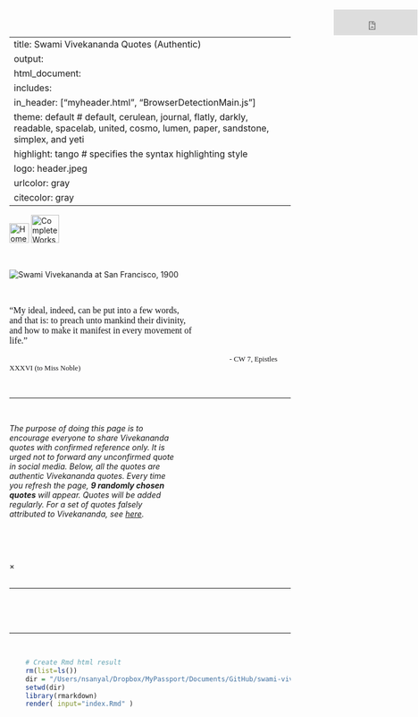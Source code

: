 
---
title: Swami Vivekananda Quotes (Authentic)
output:
 html_document:
  includes:
   in_header: ["myheader.html", "BrowserDetectionMain.js"]  
  theme: default  		# default, cerulean, journal, flatly, darkly, readable, spacelab, united, cosmo, lumen, paper, sandstone, simplex, and yeti
  highlight: tango  	# specifies the syntax highlighting style
  logo: header.jpeg
urlcolor: gray
citecolor: gray
---


<!-- Write title separately -->

<!-- ---
title: |
  <center><font face="Helvetica Neue" color="#202124">Swami Vivekananda Quotes (Authentic)</font></center>
--- -->




<!-- JavaScript SDK for enabling Facebook Comments Plugin -->

<div id="fb-root"></div>    
<script async defer crossorigin="anonymous" src="https://connect.facebook.net/en_US/sdk.js#xfbml=1&version=v9.0" nonce="aBTZOgEr">
</script>




<!-- JavaScript SDK for enabling Facebook Analytics -->

<script>
  window.fbAsyncInit = function() {
    FB.init({
      appId      : '127776775941065',
      cookie     : true,
      xfbml      : true,
      version    : 'v10.0'
    });
      
    FB.AppEvents.logPageView();   
      
  };

  (function(d, s, id){
     var js, fjs = d.getElementsByTagName(s)[0];
     if (d.getElementById(id)) {return;}
     js = d.createElement(s); js.id = id;
     js.src = "https://connect.facebook.net/en_US/sdk.js";
     fjs.parentNode.insertBefore(js, fjs);
   }(document, 'script', 'facebook-jssdk'));
</script>



<!-- Set styles for overall width of the HTML page, p, title font etc -->

<style type="text/css"> 
 .main-container {
   max-width: 1100px;
   margin-left: auto;
   margin-right: auto;
 };
 p {line-height: 4em;}
 h1.title {
  font-family: "Helvetica Neue", Helvetica, Arial, sans-serif;
  font-size: 37px;
  color: #1E1F21;
  text-align: center;
 }
</style>




<!-- Insert the navigation bar -->

<div class="navbar">
  <a href="index.html"><img src="home.png" title="Home" width=35px></a>
  <a href="http://www.ramakrishnavivekananda.info/vivekananda/complete_works.htm" target="_blank"><img src="CW.png" title="Complete Works of Swami Vivekananda" width=50px></a>
  <iframe align="right" src="https://www.facebook.com/plugins/like.php?href=https%3A%2F%2Fswami-vivekananda-quotes-authentic.github.io&width=10&layout=button_count&action=like&size=small&share=true&height=46&appId" width="150" height="46" style="border:none;overflow:hidden;position:absolute;top:17px;right:1px" scrolling="no" frameborder="0" allowfullscreen="true" allow="autoplay; clipboard-write; encrypted-media; picture-in-picture; web-share"></iframe>
</div>




<!-- Insert the cover pic -->

<br>
<div id="header" align="center">
<img src="swamiji.png" title="Swami Vivekananda at San Francisco, 1900" />
</div> 




<!-- Cover quote -->

<p>&nbsp;</p>
<div align="center">
<font size=3 face="Verdana" color="#161618"><p style="width: 65%;">"My ideal, indeed, can be put into a few words, and that is: to preach unto mankind their divinity, and how to make it manifest in every movement of life."</p></font> 
<font size=2 face="Rockwell" color="#161618">$\hspace{5in}$ - CW 7, Epistles XXXVI (to Miss Noble)</font>
</div>

<p>&nbsp;</p>
<hr>
<p>&nbsp;</p>




<!-- Introduction text -->

<div align="center">
<p style="width: 60%;"><i>
The purpose of doing this page is to encourage everyone to share Vivekananda quotes with confirmed reference only. It is urged not to forward any unconfirmed quote in social media. Below, all the quotes are authentic Vivekananda quotes. Every time you refresh the page, <b>9 randomly chosen quotes</b> will appear. Quotes will be added regularly. For a set of quotes falsely attributed to Vivekananda, see [here](falsequotes.html){target="\_blank"}.</i></p> 
</div>

<p>&nbsp;<br></p>




<!-- Insert search box -->

<div1>
<script async src="https://cse.google.com/cse.js?cx=7ff85561f8bdcf675"></script>
<div class="gcse-search" style="width: 50%; margin: 0 auto"></div>
</div1>

<p>&nbsp;</p>




<!-- Javascript to randomly organize pics [http://www.javascriptkit.com/javatutors/randomorder.shtml] --> 

<script>
 var contents=new Array()
 //width is set as 360 because 3 pics in a row makes 1180, and the html page width is set as 1200.
 contents[0]='<div class="container"><img id="myImg" class="myImages" border="1" src="images/P001.jpeg" style="width:325px;max-width:400px"><a target="_blank" href="images/P001.html"><button class="btn">Share</button><button class="btn2">Karma in its Effect on Character<br>(Karma Yoga beginning)</button></a></div>'
 contents[1]='<div class="container"><img id="myImg" class="myImages" border="1" src="images/P002.jpeg" style="width:325px;max-width:400px"><a target="_blank" href="images/P002.html"><button class="btn">Share</button><button class="btn2">Karma in its Effect on Character<br>(Karma Yoga beginning)</button></a></div>'
 contents[2]='<div class="container"><img id="myImg" class="myImages" border="1" src="images/P003.jpeg" style="width:325px;max-width:400px"><a target="_blank" href="images/P003.html"><button class="btn">Share</button><button class="btn2">Karma in its Effect on Character<br>(Karma Yoga beginning)</button></a></div>'
 contents[3]='<div class="container"><img id="myImg" class="myImages" border="1" src="images/P004.jpeg" style="width:325px;max-width:400px"><a target="_blank" href="images/P004.html"><button class="btn">Share</button><button class="btn2">Karma in its Effect on Character<br>(Karma Yoga beginning)</button></a></div>'
 contents[4]='<div class="container"><img id="myImg" class="myImages" border="1" src="images/P005.jpeg" style="width:325px;max-width:400px"><a target="_blank" href="images/P005.html"><button class="btn">Share</button><button class="btn2">Karma in its Effect on Character<br>(Karma Yoga beginning)</button></a></div>'
 contents[5]='<div class="container"><img id="myImg" class="myImages" border="1" src="images/P006.jpeg" style="width:325px;max-width:400px"><a target="_blank" href="images/P006.html"><button class="btn">Share</button><button class="btn2">Karma in its Effect on Character<br>(Karma Yoga beginning)</button></a></div>'
 contents[6]='<div class="container"><img id="myImg" class="myImages" border="1" src="images/P007.jpeg" style="width:325px;max-width:400px"><a target="_blank" href="images/P007.html"><button class="btn">Share</button><button class="btn2">Karma in its Effect on Character<br>(Karma Yoga beginning)</button></a></div>'
 contents[7]='<div class="container"><img id="myImg" class="myImages" border="1" src="images/P008.jpeg" style="width:325px;max-width:400px"><a target="_blank" href="images/P008.html"><button class="btn">Share</button><button class="btn2">Karma in its Effect on Character<br>(Karma Yoga beginning)</button></a></div>'
 contents[8]='<div class="container"><img id="myImg" class="myImages" border="1" src="images/P009.jpeg" style="width:325px;max-width:400px"><a target="_blank" href="images/P009.html"><button class="btn">Share</button><button class="btn2">Karma in its Effect on Character<br>(Karma Yoga beginning)</button></a></div>'
 contents[9]='<div class="container"><img id="myImg" class="myImages" border="1" src="images/P010.jpeg" style="width:325px;max-width:400px"><a target="_blank" href="images/P010.html"><button class="btn">Share</button><button class="btn2">Karma in its Effect on Character<br>(Karma Yoga beginning)</button></a></div>'
 contents[10]='<div class="container"><img id="myImg" class="myImages" border="1" src="images/P011.jpeg" style="width:325px;max-width:400px"><a target="_blank" href="images/P011.html"><button class="btn">Share</button><button class="btn2">Karma in its Effect on Character<br>(Karma Yoga beginning)</button></a></div>'
 contents[11]='<div class="container"><img id="myImg" class="myImages" border="1" src="images/P012.jpeg" style="width:325px;max-width:400px"><a target="_blank" href="images/P012.html"><button class="btn">Share</button><button class="btn2">Karma in its Effect on Character<br>(Karma Yoga beginning)</button></a></div>'
 contents[12]='<div class="container"><img id="myImg" class="myImages" border="1" src="images/P013.jpeg" style="width:325px;max-width:400px"><a target="_blank" href="images/P013.html"><button class="btn">Share</button><button class="btn2">Karma in its Effect on Character<br>(Karma Yoga beginning)</button></a></div>'
 contents[13]='<div class="container"><img id="myImg" class="myImages" border="1" src="images/P014.jpeg" style="width:325px;max-width:400px"><a target="_blank" href="images/P014.html"><button class="btn">Share</button><button class="btn2">Introductory, Raja-Yoga</button></a></div>'
 contents[14]='<div class="container"><img id="myImg" class="myImages" border="1" src="images/P015.jpeg" style="width:325px;max-width:400px"><a target="_blank" href="images/P015.html"><button class="btn">Share</button><button class="btn2">Introductory, Raja-Yoga</button></a></div>'
 contents[15]='<div class="container"><img id="myImg" class="myImages" border="1" src="images/P016.jpeg" style="width:325px;max-width:400px"><a target="_blank" href="images/P016.html"><button class="btn">Share</button><button class="btn2">Introductory, Raja-Yoga</button></a></div>'
 contents[16]='<div class="container"><img id="myImg" class="myImages" border="1" src="images/P017.jpeg" style="width:325px;max-width:400px"><a target="_blank" href="images/P017.html"><button class="btn">Share</button><button class="btn2">Introductory, Raja-Yoga</button></a></div>'
 contents[17]='<div class="container"><img id="myImg" class="myImages" border="1" src="images/P018.jpeg" style="width:325px;max-width:400px"><a target="_blank" href="images/P018.html"><button class="btn">Share</button><button class="btn2">Introductory, Raja-Yoga</button></a></div>'
 contents[18]='<div class="container"><img id="myImg" class="myImages" border="1" src="images/P019.jpeg" style="width:325px;max-width:400px"><a target="_blank" href="images/P019.html"><button class="btn">Share</button><button class="btn2">Introductory, Raja-Yoga</button></a></div>'
 contents[19]='<div class="container"><img id="myImg" class="myImages" border="1" src="images/P020.jpeg" style="width:325px;max-width:400px"><a target="_blank" href="images/P020.html"><button class="btn">Share</button><button class="btn2">Introductory, Raja-Yoga</button></a></div>'
 contents[20]='<div class="container"><img id="myImg" class="myImages" border="1" src="images/P021.jpeg" style="width:325px;max-width:400px"><a target="_blank" href="images/P021.html"><button class="btn">Share</button><button class="btn2">Introductory, Raja-Yoga</button></a></div>'
 contents[21]='<div class="container"><img id="myImg" class="myImages" border="1" src="images/P022.jpeg" style="width:325px;max-width:400px"><a target="_blank" href="images/P022.html"><button class="btn">Share</button><button class="btn2">Introductory, Raja-Yoga</button></a></div>'
 contents[22]='<div class="container"><img id="myImg" class="myImages" border="1" src="images/P023.jpeg" style="width:325px;max-width:400px"><a target="_blank" href="images/P023.html"><button class="btn">Share</button><button class="btn2">Introductory, Raja-Yoga</button></a></div>'
 contents[23]='<div class="container"><img id="myImg" class="myImages" border="1" src="images/P024.jpeg" style="width:325px;max-width:400px"><a target="_blank" href="images/P024.html"><button class="btn">Share</button><button class="btn2">The First Steps, Raja-Yoga</button></a></div>'
 contents[24]='<div class="container"><img id="myImg" class="myImages" border="1" src="images/P025.jpeg" style="width:325px;max-width:400px"><a target="_blank" href="images/P025.html"><button class="btn">Share</button><button class="btn2">The First Steps, Raja-Yoga</button></a></div>'
 contents[25]='<div class="container"><img id="myImg" class="myImages" border="1" src="images/P026.jpeg" style="width:325px;max-width:400px"><a target="_blank" href="images/P026.html"><button class="btn">Share</button><button class="btn2">The First Steps, Raja-Yoga</button></a></div>'
 contents[26]='<div class="container"><img id="myImg" class="myImages" border="1" src="images/P027.jpeg" style="width:325px;max-width:400px"><a target="_blank" href="images/P027.html"><button class="btn">Share</button><button class="btn2">The First Steps, Raja-Yoga</button></a></div>'
 contents[27]='<div class="container"><img id="myImg" class="myImages" border="1" src="images/P028.jpeg" style="width:325px;max-width:400px"><a target="_blank" href="images/P028.html"><button class="btn">Share</button><button class="btn2">The First Steps, Raja-Yoga</button></a></div>'
 contents[28]='<div class="container"><img id="myImg" class="myImages" border="1" src="images/P029.jpeg" style="width:325px;max-width:400px"><a target="_blank" href="images/P029.html"><button class="btn">Share</button><button class="btn2">Work and Its Secret</button></a></div>'
 contents[29]='<div class="container"><img id="myImg" class="myImages" border="1" src="images/P030.jpeg" style="width:325px;max-width:400px"><a target="_blank" href="images/P030.html"><button class="btn">Share</button><button class="btn2">Work and Its Secret</button></a></div>'
 contents[30]='<div class="container"><img id="myImg" class="myImages" border="1" src="images/P031.jpeg" style="width:325px;max-width:400px"><a target="_blank" href="images/P031.html"><button class="btn">Share</button><button class="btn2">Work and Its Secret</button></a></div>'
 contents[31]='<div class="container"><img id="myImg" class="myImages" border="1" src="images/P032.jpeg" style="width:325px;max-width:400px"><a target="_blank" href="images/P032.html"><button class="btn">Share</button><button class="btn2">Work and Its Secret</button></a></div>'
 contents[32]='<div class="container"><img id="myImg" class="myImages" border="1" src="images/P033.jpeg" style="width:325px;max-width:400px"><a target="_blank" href="images/P033.html"><button class="btn">Share</button><button class="btn2">Work and Its Secret</button></a></div>'
 contents[33]='<div class="container"><img id="myImg" class="myImages" border="1" src="images/P034.jpeg" style="width:325px;max-width:400px"><a target="_blank" href="images/P034.html"><button class="btn">Share</button><button class="btn2">Work and Its Secret</button></a></div>'
 contents[34]='<div class="container"><img id="myImg" class="myImages" border="1" src="images/P035.jpeg" style="width:325px;max-width:400px"><a target="_blank" href="images/P035.html"><button class="btn">Share</button><button class="btn2">Work and Its Secret</button></a></div>'
 contents[35]='<div class="container"><img id="myImg" class="myImages" border="1" src="images/P036.jpeg" style="width:325px;max-width:400px"><a target="_blank" href="images/P036.html"><button class="btn">Share</button><button class="btn2">Work and Its Secret</button></a></div>'
 contents[36]='<div class="container"><img id="myImg" class="myImages" border="1" src="images/P037.jpeg" style="width:325px;max-width:400px"><a target="_blank" href="images/P037.html"><button class="btn">Share</button><button class="btn2">Work and Its Secret</button></a></div>'
 contents[37]='<div class="container"><img id="myImg" class="myImages" border="1" src="images/P038.jpeg" style="width:325px;max-width:400px"><a target="_blank" href="images/P038.html"><button class="btn">Share</button><button class="btn2">Work and Its Secret</button></a></div>'
 contents[38]='<div class="container"><img id="myImg" class="myImages" border="1" src="images/P039.jpeg" style="width:325px;max-width:400px"><a target="_blank" href="images/P039.html"><button class="btn">Share</button><button class="btn2">Work and Its Secret</button></a></div>'
 contents[39]='<div class="container"><img id="myImg" class="myImages" border="1" src="images/P040.jpeg" style="width:325px;max-width:400px"><a target="_blank" href="images/P040.html"><button class="btn">Share</button><button class="btn2">Work and Its Secret</button></a></div>'
 contents[40]='<div class="container"><img id="myImg" class="myImages" border="1" src="images/P041.jpeg" style="width:325px;max-width:400px"><a target="_blank" href="images/P041.html"><button class="btn">Share</button><button class="btn2">The Powers of the Mind</button></a></div>'
 contents[41]='<div class="container"><img id="myImg" class="myImages" border="1" src="images/P042.jpeg" style="width:325px;max-width:400px"><a target="_blank" href="images/P042.html"><button class="btn">Share</button><button class="btn2">The Powers of the Mind</button></a></div>'
 contents[42]='<div class="container"><img id="myImg" class="myImages" border="1" src="images/P043.jpeg" style="width:325px;max-width:400px"><a target="_blank" href="images/P043.html"><button class="btn">Share</button><button class="btn2">The Powers of the Mind</button></a></div>'
 contents[43]='<div class="container"><img id="myImg" class="myImages" border="1" src="images/P044.jpeg" style="width:325px;max-width:400px"><a target="_blank" href="images/P044.html"><button class="btn">Share</button><button class="btn2">The Powers of the Mind</button></a></div>'
 contents[44]='<div class="container"><img id="myImg" class="myImages" border="1" src="images/P045.jpeg" style="width:325px;max-width:400px"><a target="_blank" href="images/P045.html"><button class="btn">Share</button><button class="btn2">The Powers of the Mind</button></a></div>'
 contents[45]='<div class="container"><img id="myImg" class="myImages" border="1" src="images/P046.jpeg" style="width:325px;max-width:400px"><a target="_blank" href="images/P046.html"><button class="btn">Share</button><button class="btn2">The Powers of the Mind</button></a></div>'
 contents[46]='<div class="container"><img id="myImg" class="myImages" border="1" src="images/P047.jpeg" style="width:325px;max-width:400px"><a target="_blank" href="images/P047.html"><button class="btn">Share</button><button class="btn2">The Powers of the Mind</button></a></div>'
 contents[47]='<div class="container"><img id="myImg" class="myImages" border="1" src="images/P048.jpeg" style="width:325px;max-width:400px"><a target="_blank" href="images/P048.html"><button class="btn">Share</button><button class="btn2">The Powers of the Mind</button></a></div>'
 contents[48]='<div class="container"><img id="myImg" class="myImages" border="1" src="images/P049.jpeg" style="width:325px;max-width:400px"><a target="_blank" href="images/P049.html"><button class="btn">Share</button><button class="btn2">The Powers of the Mind</button></a></div>'
 contents[49]='<div class="container"><img id="myImg" class="myImages" border="1" src="images/P050.jpeg" style="width:325px;max-width:400px"><a target="_blank" href="images/P050.html"><button class="btn">Share</button><button class="btn2">Hints on Practical Spirituality</button></a></div>'
 contents[50]='<div class="container"><img id="myImg" class="myImages" border="1" src="images/P051.jpeg" style="width:325px;max-width:400px"><a target="_blank" href="images/P051.html"><button class="btn">Share</button><button class="btn2">Hints on Practical Spirituality</button></a></div>'
 contents[51]='<div class="container"><img id="myImg" class="myImages" border="1" src="images/P052.jpeg" style="width:325px;max-width:400px"><a target="_blank" href="images/P052.html"><button class="btn">Share</button><button class="btn2">Hints on Practical Spirituality</button></a></div>'
 contents[52]='<div class="container"><img id="myImg" class="myImages" border="1" src="images/P053.jpeg" style="width:325px;max-width:400px"><a target="_blank" href="images/P053.html"><button class="btn">Share</button><button class="btn2">Hints on Practical Spirituality</button></a></div>'
 contents[53]='<div class="container"><img id="myImg" class="myImages" border="1" src="images/P054.jpeg" style="width:325px;max-width:400px"><a target="_blank" href="images/P054.html"><button class="btn">Share</button><button class="btn2">Hints on Practical Spirituality</button></a></div>'
 contents[54]='<div class="container"><img id="myImg" class="myImages" border="1" src="images/P055.jpeg" style="width:325px;max-width:400px"><a target="_blank" href="images/P055.html"><button class="btn">Share</button><button class="btn2">Hints on Practical Spirituality</button></a></div>'
 contents[55]='<div class="container"><img id="myImg" class="myImages" border="1" src="images/P056.jpeg" style="width:325px;max-width:400px"><a target="_blank" href="images/P056.html"><button class="btn">Share</button><button class="btn2">Hints on Practical Spirituality</button></a></div>'
 contents[56]='<div class="container"><img id="myImg" class="myImages" border="1" src="images/P057.jpeg" style="width:325px;max-width:400px"><a target="_blank" href="images/P057.html"><button class="btn">Share</button><button class="btn2">Hints on Practical Spirituality</button></a></div>'
 contents[57]='<div class="container"><img id="myImg" class="myImages" border="1" src="images/P058.jpeg" style="width:325px;max-width:400px"><a target="_blank" href="images/P058.html"><button class="btn">Share</button><button class="btn2">Hints on Practical Spirituality</button></a></div>'
 contents[58]='<div class="container"><img id="myImg" class="myImages" border="1" src="images/P059.jpeg" style="width:325px;max-width:400px"><a target="_blank" href="images/P059.html"><button class="btn">Share</button><button class="btn2">Hints on Practical Spirituality</button></a></div>'
 contents[59]='<div class="container"><img id="myImg" class="myImages" border="1" src="images/P060.jpeg" style="width:325px;max-width:400px"><a target="_blank" href="images/P060.html"><button class="btn">Share</button><button class="btn2">Hints on Practical Spirituality</button></a></div>'
 contents[60]='<div class="container"><img id="myImg" class="myImages" border="1" src="images/P061.jpeg" style="width:325px;max-width:400px"><a target="_blank" href="images/P061.html"><button class="btn">Share</button><button class="btn2">Hints on Practical Spirituality</button></a></div>'
 contents[61]='<div class="container"><img id="myImg" class="myImages" border="1" src="images/P062.jpeg" style="width:325px;max-width:400px"><a target="_blank" href="images/P062.html"><button class="btn">Share</button><button class="btn2">Concentration</button></a></div>'
 contents[62]='<div class="container"><img id="myImg" class="myImages" border="1" src="images/P063.jpeg" style="width:325px;max-width:400px"><a target="_blank" href="images/P063.html"><button class="btn">Share</button><button class="btn2">Concentration</button></a></div>'
 contents[63]='<div class="container"><img id="myImg" class="myImages" border="1" src="images/P064.jpeg" style="width:325px;max-width:400px"><a target="_blank" href="images/P064.html"><button class="btn">Share</button><button class="btn2">Concentration</button></a></div>'
 contents[64]='<div class="container"><img id="myImg" class="myImages" border="1" src="images/P065.jpeg" style="width:325px;max-width:400px"><a target="_blank" href="images/P065.html"><button class="btn">Share</button><button class="btn2">Concentration</button></a></div>'
 contents[65]='<div class="container"><img id="myImg" class="myImages" border="1" src="images/P066.jpeg" style="width:325px;max-width:400px"><a target="_blank" href="images/P066.html"><button class="btn">Share</button><button class="btn2">Concentration</button></a></div>'
 contents[66]='<div class="container"><img id="myImg" class="myImages" border="1" src="images/P067.jpeg" style="width:325px;max-width:400px"><a target="_blank" href="images/P067.html"><button class="btn">Share</button><button class="btn2">Concentration</button></a></div>'
 contents[67]='<div class="container"><img id="myImg" class="myImages" border="1" src="images/P068.jpeg" style="width:325px;max-width:400px"><a target="_blank" href="images/P068.html"><button class="btn">Share</button><button class="btn2">Each Is Great in His Own Place<br>(Karma Yoga advanced)</button></a></div>'
 contents[68]='<div class="container"><img id="myImg" class="myImages" border="1" src="images/P069.jpeg" style="width:325px;max-width:400px"><a target="_blank" href="images/P069.html"><button class="btn">Share</button><button class="btn2">Each Is Great in His Own Place<br>(Karma Yoga advanced)</button></a></div>'
 contents[69]='<div class="container"><img id="myImg" class="myImages" border="1" src="images/P070.jpeg" style="width:325px;max-width:400px"><a target="_blank" href="images/P070.html"><button class="btn">Share</button><button class="btn2">Each Is Great in His Own Place<br>(Karma Yoga advanced)</button></a></div>'
 contents[70]='<div class="container"><img id="myImg" class="myImages" border="1" src="images/P071.jpeg" style="width:325px;max-width:400px"><a target="_blank" href="images/P071.html"><button class="btn">Share</button><button class="btn2">Each Is Great in His Own Place<br>(Karma Yoga advanced)</button></a></div>'
 contents[71]='<div class="container"><img id="myImg" class="myImages" border="1" src="images/P072.jpeg" style="width:325px;max-width:400px"><a target="_blank" href="images/P072.html"><button class="btn">Share</button><button class="btn2">Each Is Great in His Own Place<br>(Karma Yoga advanced)</button></a></div>'
 contents[72]='<div class="container"><img id="myImg" class="myImages" border="1" src="images/P073.jpeg" style="width:325px;max-width:400px"><a target="_blank" href="images/P073.html"><button class="btn">Share</button><button class="btn2">Each Is Great in His Own Place<br>(Karma Yoga advanced)</button></a></div>'
 contents[73]='<div class="container"><img id="myImg" class="myImages" border="1" src="images/P074.jpeg" style="width:325px;max-width:400px"><a target="_blank" href="images/P074.html"><button class="btn">Share</button><button class="btn2">Each Is Great in His Own Place<br>(Karma Yoga advanced)</button></a></div>'
 contents[74]='<div class="container"><img id="myImg" class="myImages" border="1" src="images/P075.jpeg" style="width:325px;max-width:400px"><a target="_blank" href="images/P075.html"><button class="btn">Share</button><button class="btn2">Each Is Great in His Own Place<br>(Karma Yoga advanced)</button></a></div>'
 contents[75]='<div class="container"><img id="myImg" class="myImages" border="1" src="images/P076.jpeg" style="width:325px;max-width:400px"><a target="_blank" href="images/P076.html"><button class="btn">Share</button><button class="btn2">Each Is Great in His Own Place<br>(Karma Yoga advanced)</button></a></div>'
 contents[76]='<div class="container"><img id="myImg" class="myImages" border="1" src="images/P077.jpeg" style="width:325px;max-width:400px"><a target="_blank" href="images/P077.html"><button class="btn">Share</button><button class="btn2">The Real Nature of Man</button></a></div>'
 contents[77]='<div class="container"><img id="myImg" class="myImages" border="1" src="images/P078.jpeg" style="width:325px;max-width:400px"><a target="_blank" href="images/P078.html"><button class="btn">Share</button><button class="btn2">The Real Nature of Man</button></a></div>'
 contents[78]='<div class="container"><img id="myImg" class="myImages" border="1" src="images/P079.jpeg" style="width:325px;max-width:400px"><a target="_blank" href="images/P079.html"><button class="btn">Share</button><button class="btn2">The Real Nature of Man</button></a></div>'
 contents[79]='<div class="container"><img id="myImg" class="myImages" border="1" src="images/P080.jpeg" style="width:325px;max-width:400px"><a target="_blank" href="images/P080.html"><button class="btn">Share</button><button class="btn2">The Real Nature of Man</button></a></div>'
 contents[80]='<div class="container"><img id="myImg" class="myImages" border="1" src="images/P081.jpeg" style="width:325px;max-width:400px"><a target="_blank" href="images/P081.html"><button class="btn">Share</button><button class="btn2">The Real Nature of Man</button></a></div>'
 contents[81]='<div class="container"><img id="myImg" class="myImages" border="1" src="images/P082.jpeg" style="width:325px;max-width:400px"><a target="_blank" href="images/P082.html"><button class="btn">Share</button><button class="btn2">The Real Nature of Man</button></a></div>'
 contents[82]='<div class="container"><img id="myImg" class="myImages" border="1" src="images/P083.jpeg" style="width:325px;max-width:400px"><a target="_blank" href="images/P083.html"><button class="btn">Share</button><button class="btn2">The Real Nature of Man</button></a></div>'
 contents[83]='<div class="container"><img id="myImg" class="myImages" border="1" src="images/P084.jpeg" style="width:325px;max-width:400px"><a target="_blank" href="images/P084.html"><button class="btn">Share</button><button class="btn2">The Real Nature of Man</button></a></div>'
 contents[84]='<div class="container"><img id="myImg" class="myImages" border="1" src="images/P085.jpeg" style="width:325px;max-width:400px"><a target="_blank" href="images/P085.html"><button class="btn">Share</button><button class="btn2">The Real Nature of Man</button></a></div>'
 contents[85]='<div class="container"><img id="myImg" class="myImages" border="1" src="images/P086.jpeg" style="width:325px;max-width:400px"><a target="_blank" href="images/P086.html"><button class="btn">Share</button><button class="btn2">The Real Nature of Man</button></a></div>'
 contents[86]='<div class="container"><img id="myImg" class="myImages" border="1" src="images/P087.jpeg" style="width:325px;max-width:400px"><a target="_blank" href="images/P087.html"><button class="btn">Share</button><button class="btn2">The Real Nature of Man</button></a></div>'
 contents[87]='<div class="container"><img id="myImg" class="myImages" border="1" src="images/P088.jpeg" style="width:325px;max-width:400px"><a target="_blank" href="images/P088.html"><button class="btn">Share</button><button class="btn2">The Real Nature of Man</button></a></div>'
 contents[88]='<div class="container"><img id="myImg" class="myImages" border="1" src="images/P089.jpeg" style="width:325px;max-width:400px"><a target="_blank" href="images/P089.html"><button class="btn">Share</button><button class="btn2">The Real Nature of Man</button></a></div>'
 contents[89]='<div class="container"><img id="myImg" class="myImages" border="1" src="images/P090.jpeg" style="width:325px;max-width:400px"><a target="_blank" href="images/P090.html"><button class="btn">Share</button><button class="btn2">The Real Nature of Man</button></a></div>'
 contents[90]='<div class="container"><img id="myImg" class="myImages" border="1" src="images/P091.jpeg" style="width:325px;max-width:400px"><a target="_blank" href="images/P091.html"><button class="btn">Share</button><button class="btn2">The Real Nature of Man</button></a></div>'
 contents[91]='<div class="container"><img id="myImg" class="myImages" border="1" src="images/P092.jpeg" style="width:325px;max-width:400px"><a target="_blank" href="images/P092.html"><button class="btn">Share</button><button class="btn2">The Real Nature of Man</button></a></div>'
 contents[92]='<div class="container"><img id="myImg" class="myImages" border="1" src="images/P093.jpeg" style="width:325px;max-width:400px"><a target="_blank" href="images/P093.html"><button class="btn">Share</button><button class="btn2">The Real Nature of Man</button></a></div>'
 contents[93]='<div class="container"><img id="myImg" class="myImages" border="1" src="images/P094.jpeg" style="width:325px;max-width:400px"><a target="_blank" href="images/P094.html"><button class="btn">Share</button><button class="btn2">The Real Nature of Man</button></a></div>'
 contents[94]='<div class="container"><img id="myImg" class="myImages" border="1" src="images/P095.jpeg" style="width:325px;max-width:400px"><a target="_blank" href="images/P095.html"><button class="btn">Share</button><button class="btn2">The Real Nature of Man</button></a></div>'
 contents[95]='<div class="container"><img id="myImg" class="myImages" border="1" src="images/P096.jpeg" style="width:325px;max-width:400px"><a target="_blank" href="images/P096.html"><button class="btn">Share</button><button class="btn2">The Real Nature of Man</button></a></div>'
 contents[96]='<div class="container"><img id="myImg" class="myImages" border="1" src="images/P097.jpeg" style="width:325px;max-width:400px"><a target="_blank" href="images/P097.html"><button class="btn">Share</button><button class="btn2">The Real Nature of Man</button></a></div>'
 contents[97]='<div class="container"><img id="myImg" class="myImages" border="1" src="images/P098.jpeg" style="width:325px;max-width:400px"><a target="_blank" href="images/P098.html"><button class="btn">Share</button><button class="btn2">The Real Nature of Man</button></a></div>'
 contents[98]='<div class="container"><img id="myImg" class="myImages" border="1" src="images/P099.jpeg" style="width:325px;max-width:400px"><a target="_blank" href="images/P099.html"><button class="btn">Share</button><button class="btn2">The Real Nature of Man</button></a></div>'
 contents[99]='<div class="container"><img id="myImg" class="myImages" border="1" src="images/P100.jpeg" style="width:325px;max-width:400px"><a target="_blank" href="images/P100.html"><button class="btn">Share</button><button class="btn2">The Real Nature of Man</button></a></div>'
 contents[100]='<div class="container"><img id="myImg" class="myImages" border="1" src="images/P101.jpeg" style="width:325px;max-width:400px"><a target="_blank" href="images/P101.html"><button class="btn">Share</button><button class="btn2">The Real Nature of Man</button></a></div>'
 contents[101]='<div class="container"><img id="myImg" class="myImages" border="1" src="images/P102.jpeg" style="width:325px;max-width:400px"><a target="_blank" href="images/P102.html"><button class="btn">Share</button><button class="btn2">The Real Nature of Man</button></a></div>'
 contents[102]='<div class="container"><img id="myImg" class="myImages" border="1" src="images/P103.jpeg" style="width:325px;max-width:400px"><a target="_blank" href="images/P103.html"><button class="btn">Share</button><button class="btn2">The Necessity of Religion</button></a></div>'
 contents[103]='<div class="container"><img id="myImg" class="myImages" border="1" src="images/P104.jpeg" style="width:325px;max-width:400px"><a target="_blank" href="images/P104.html"><button class="btn">Share</button><button class="btn2">The Necessity of Religion</button></a></div>'
 contents[104]='<div class="container"><img id="myImg" class="myImages" border="1" src="images/P105.jpeg" style="width:325px;max-width:400px"><a target="_blank" href="images/P105.html"><button class="btn">Share</button><button class="btn2">The Necessity of Religion</button></a></div>'
 contents[105]='<div class="container"><img id="myImg" class="myImages" border="1" src="images/P106.jpeg" style="width:325px;max-width:400px"><a target="_blank" href="images/P106.html"><button class="btn">Share</button><button class="btn2">The Necessity of Religion</button></a></div>'
 contents[106]='<div class="container"><img id="myImg" class="myImages" border="1" src="images/P107.jpeg" style="width:325px;max-width:400px"><a target="_blank" href="images/P107.html"><button class="btn">Share</button><button class="btn2">The Necessity of Religion</button></a></div>'
 contents[107]='<div class="container"><img id="myImg" class="myImages" border="1" src="images/P108.jpeg" style="width:325px;max-width:400px"><a target="_blank" href="images/P108.html"><button class="btn">Share</button><button class="btn2">The Necessity of Religion</button></a></div>'
 contents[108]='<div class="container"><img id="myImg" class="myImages" border="1" src="images/P109.jpeg" style="width:325px;max-width:400px"><a target="_blank" href="images/P109.html"><button class="btn">Share</button><button class="btn2">The Necessity of Religion</button></a></div>'
 contents[109]='<div class="container"><img id="myImg" class="myImages" border="1" src="images/P110.jpeg" style="width:325px;max-width:400px"><a target="_blank" href="images/P110.html"><button class="btn">Share</button><button class="btn2">The Necessity of Religion</button></a></div>'
 contents[110]='<div class="container"><img id="myImg" class="myImages" border="1" src="images/P111.jpeg" style="width:325px;max-width:400px"><a target="_blank" href="images/P111.html"><button class="btn">Share</button><button class="btn2">The Necessity of Religion</button></a></div>'
 contents[111]='<div class="container"><img id="myImg" class="myImages" border="1" src="images/P112.jpeg" style="width:325px;max-width:400px"><a target="_blank" href="images/P112.html"><button class="btn">Share</button><button class="btn2">The Necessity of Religion</button></a></div>'
 contents[112]='<div class="container"><img id="myImg" class="myImages" border="1" src="images/P113.jpeg" style="width:325px;max-width:400px"><a target="_blank" href="images/P113.html"><button class="btn">Share</button><button class="btn2">The Necessity of Religion</button></a></div>'
 contents[113]='<div class="container"><img id="myImg" class="myImages" border="1" src="images/P114.jpeg" style="width:325px;max-width:400px"><a target="_blank" href="images/P114.html"><button class="btn">Share</button><button class="btn2">The Necessity of Religion</button></a></div>'
 contents[114]='<div class="container"><img id="myImg" class="myImages" border="1" src="images/P115.jpeg" style="width:325px;max-width:400px"><a target="_blank" href="images/P115.html"><button class="btn">Share</button><button class="btn2">The Necessity of Religion</button></a></div>'
 contents[115]='<div class="container"><img id="myImg" class="myImages" border="1" src="images/P116.jpeg" style="width:325px;max-width:400px"><a target="_blank" href="images/P116.html"><button class="btn">Share</button><button class="btn2">Bhakti or Devotion</button></a></div>'
 contents[116]='<div class="container"><img id="myImg" class="myImages" border="1" src="images/P117.jpeg" style="width:325px;max-width:400px"><a target="_blank" href="images/P117.html"><button class="btn">Share</button><button class="btn2">Bhakti or Devotion</button></a></div>'
 contents[117]='<div class="container"><img id="myImg" class="myImages" border="1" src="images/P118.jpeg" style="width:325px;max-width:400px"><a target="_blank" href="images/P118.html"><button class="btn">Share</button><button class="btn2">Bhakti or Devotion</button></a></div>'
 contents[118]='<div class="container"><img id="myImg" class="myImages" border="1" src="images/P119.jpeg" style="width:325px;max-width:400px"><a target="_blank" href="images/P119.html"><button class="btn">Share</button><button class="btn2">Bhakti or Devotion</button></a></div>'
 contents[119]='<div class="container"><img id="myImg" class="myImages" border="1" src="images/P120.jpeg" style="width:325px;max-width:400px"><a target="_blank" href="images/P120.html"><button class="btn">Share</button><button class="btn2">Bhakti or Devotion</button></a></div>'
 contents[120]='<div class="container"><img id="myImg" class="myImages" border="1" src="images/P121.jpeg" style="width:325px;max-width:400px"><a target="_blank" href="images/P121.html"><button class="btn">Share</button><button class="btn2">Bhakti or Devotion</button></a></div>'
 contents[121]='<div class="container"><img id="myImg" class="myImages" border="1" src="images/P122.jpeg" style="width:325px;max-width:400px"><a target="_blank" href="images/P122.html"><button class="btn">Share</button><button class="btn2">Bhakti or Devotion</button></a></div>'
 contents[122]='<div class="container"><img id="myImg" class="myImages" border="1" src="images/P123.jpeg" style="width:325px;max-width:400px"><a target="_blank" href="images/P123.html"><button class="btn">Share</button><button class="btn2">Bhakti or Devotion</button></a></div>'
 contents[123]='<div class="container"><img id="myImg" class="myImages" border="1" src="images/P124.jpeg" style="width:325px;max-width:400px"><a target="_blank" href="images/P124.html"><button class="btn">Share</button><button class="btn2">Bhakti or Devotion</button></a></div>'
 contents[124]='<div class="container"><img id="myImg" class="myImages" border="1" src="images/P125.jpeg" style="width:325px;max-width:400px"><a target="_blank" href="images/P125.html"><button class="btn">Share</button><button class="btn2">Bhakti or Devotion</button></a></div>'
 contents[125]='<div class="container"><img id="myImg" class="myImages" border="1" src="images/P126.jpeg" style="width:325px;max-width:400px"><a target="_blank" href="images/P126.html"><button class="btn">Share</button><button class="btn2">Bhakti or Devotion</button></a></div>'
 contents[126]='<div class="container"><img id="myImg" class="myImages" border="1" src="images/P127.jpeg" style="width:325px;max-width:400px"><a target="_blank" href="images/P127.html"><button class="btn">Share</button><button class="btn2">Bhakti or Devotion</button></a></div>'
 contents[127]='<div class="container"><img id="myImg" class="myImages" border="1" src="images/P128.jpeg" style="width:325px;max-width:400px"><a target="_blank" href="images/P128.html"><button class="btn">Share</button><button class="btn2">Bhakti or Devotion</button></a></div>'
 contents[128]='<div class="container"><img id="myImg" class="myImages" border="1" src="images/P129.jpeg" style="width:325px;max-width:400px"><a target="_blank" href="images/P129.html"><button class="btn">Share</button><button class="btn2">Bhakti or Devotion</button></a></div>'
 contents[129]='<div class="container"><img id="myImg" class="myImages" border="1" src="images/P130.jpeg" style="width:325px;max-width:400px"><a target="_blank" href="images/P130.html"><button class="btn">Share</button><button class="btn2">Bhakti or Devotion</button></a></div>'
 contents[130]='<div class="container"><img id="myImg" class="myImages" border="1" src="images/P131.jpeg" style="width:325px;max-width:400px"><a target="_blank" href="images/P131.html"><button class="btn">Share</button><button class="btn2">Bhakti or Devotion</button></a></div>'
 contents[131]='<div class="container"><img id="myImg" class="myImages" border="1" src="images/P132.jpeg" style="width:325px;max-width:400px"><a target="_blank" href="images/P132.html"><button class="btn">Share</button><button class="btn2">Bhakti or Devotion</button></a></div>'
 contents[132]='<div class="container"><img id="myImg" class="myImages" border="1" src="images/P133.jpeg" style="width:325px;max-width:400px"><a target="_blank" href="images/P133.html"><button class="btn">Share</button><button class="btn2">Bhakti or Devotion</button></a></div>'
 contents[133]='<div class="container"><img id="myImg" class="myImages" border="1" src="images/P134.jpeg" style="width:325px;max-width:400px"><a target="_blank" href="images/P134.html"><button class="btn">Share</button><button class="btn2">Practical Vedanta, Part I</button></a></div>'
 contents[134]='<div class="container"><img id="myImg" class="myImages" border="1" src="images/P135.jpeg" style="width:325px;max-width:400px"><a target="_blank" href="images/P135.html"><button class="btn">Share</button><button class="btn2">Practical Vedanta, Part I</button></a></div>'
 contents[135]='<div class="container"><img id="myImg" class="myImages" border="1" src="images/P136.jpeg" style="width:325px;max-width:400px"><a target="_blank" href="images/P136.html"><button class="btn">Share</button><button class="btn2">Practical Vedanta, Part I</button></a></div>'
 contents[136]='<div class="container"><img id="myImg" class="myImages" border="1" src="images/P137.jpeg" style="width:325px;max-width:400px"><a target="_blank" href="images/P137.html"><button class="btn">Share</button><button class="btn2">Practical Vedanta, Part I</button></a></div>'
 contents[137]='<div class="container"><img id="myImg" class="myImages" border="1" src="images/P138.jpeg" style="width:325px;max-width:400px"><a target="_blank" href="images/P138.html"><button class="btn">Share</button><button class="btn2">Practical Vedanta, Part I</button></a></div>'
 contents[138]='<div class="container"><img id="myImg" class="myImages" border="1" src="images/P139.jpeg" style="width:325px;max-width:400px"><a target="_blank" href="images/P139.html"><button class="btn">Share</button><button class="btn2">Practical Vedanta, Part I</button></a></div>'
 contents[139]='<div class="container"><img id="myImg" class="myImages" border="1" src="images/P140.jpeg" style="width:325px;max-width:400px"><a target="_blank" href="images/P140.html"><button class="btn">Share</button><button class="btn2">Practical Vedanta, Part I</button></a></div>'
 contents[140]='<div class="container"><img id="myImg" class="myImages" border="1" src="images/P141.jpeg" style="width:325px;max-width:400px"><a target="_blank" href="images/P141.html"><button class="btn">Share</button><button class="btn2">Practical Vedanta, Part I</button></a></div>'
 contents[141]='<div class="container"><img id="myImg" class="myImages" border="1" src="images/P142.jpeg" style="width:325px;max-width:400px"><a target="_blank" href="images/P142.html"><button class="btn">Share</button><button class="btn2">Practical Vedanta, Part I</button></a></div>'
 contents[142]='<div class="container"><img id="myImg" class="myImages" border="1" src="images/P143.jpeg" style="width:325px;max-width:400px"><a target="_blank" href="images/P143.html"><button class="btn">Share</button><button class="btn2">Practical Vedanta, Part I</button></a></div>'
 contents[143]='<div class="container"><img id="myImg" class="myImages" border="1" src="images/P144.jpeg" style="width:325px;max-width:400px"><a target="_blank" href="images/P144.html"><button class="btn">Share</button><button class="btn2">Practical Vedanta, Part I</button></a></div>'
 contents[144]='<div class="container"><img id="myImg" class="myImages" border="1" src="images/P145.jpeg" style="width:325px;max-width:400px"><a target="_blank" href="images/P145.html"><button class="btn">Share</button><button class="btn2">Practical Vedanta, Part I</button></a></div>'
 contents[145]='<div class="container"><img id="myImg" class="myImages" border="1" src="images/P146.jpeg" style="width:325px;max-width:400px"><a target="_blank" href="images/P146.html"><button class="btn">Share</button><button class="btn2">Practical Vedanta, Part I</button></a></div>'
 contents[146]='<div class="container"><img id="myImg" class="myImages" border="1" src="images/P147.jpeg" style="width:325px;max-width:400px"><a target="_blank" href="images/P147.html"><button class="btn">Share</button><button class="btn2">Practical Vedanta, Part I</button></a></div>'
 contents[147]='<div class="container"><img id="myImg" class="myImages" border="1" src="images/P148.jpeg" style="width:325px;max-width:400px"><a target="_blank" href="images/P148.html"><button class="btn">Share</button><button class="btn2">Practical Vedanta, Part I</button></a></div>'
 contents[148]='<div class="container"><img id="myImg" class="myImages" border="1" src="images/P149.jpeg" style="width:325px;max-width:400px"><a target="_blank" href="images/P149.html"><button class="btn">Share</button><button class="btn2">Practical Vedanta, Part I</button></a></div>'
 contents[149]='<div class="container"><img id="myImg" class="myImages" border="1" src="images/P150.jpeg" style="width:325px;max-width:400px"><a target="_blank" href="images/P150.html"><button class="btn">Share</button><button class="btn2">Practical Vedanta, Part I</button></a></div>'
 contents[150]='<div class="container"><img id="myImg" class="myImages" border="1" src="images/P151.jpeg" style="width:325px;max-width:400px"><a target="_blank" href="images/P151.html"><button class="btn">Share</button><button class="btn2">Practical Vedanta, Part II</button></a></div>'
 contents[151]='<div class="container"><img id="myImg" class="myImages" border="1" src="images/P152.jpeg" style="width:325px;max-width:400px"><a target="_blank" href="images/P152.html"><button class="btn">Share</button><button class="btn2">Practical Vedanta, Part II</button></a></div>'
 contents[152]='<div class="container"><img id="myImg" class="myImages" border="1" src="images/P153.jpeg" style="width:325px;max-width:400px"><a target="_blank" href="images/P153.html"><button class="btn">Share</button><button class="btn2">Practical Vedanta, Part II</button></a></div>'
 contents[153]='<div class="container"><img id="myImg" class="myImages" border="1" src="images/P154.jpeg" style="width:325px;max-width:400px"><a target="_blank" href="images/P154.html"><button class="btn">Share</button><button class="btn2">Practical Vedanta, Part II</button></a></div>'
 contents[154]='<div class="container"><img id="myImg" class="myImages" border="1" src="images/P155.jpeg" style="width:325px;max-width:400px"><a target="_blank" href="images/P155.html"><button class="btn">Share</button><button class="btn2">Practical Vedanta, Part II</button></a></div>'
 contents[155]='<div class="container"><img id="myImg" class="myImages" border="1" src="images/P156.jpeg" style="width:325px;max-width:400px"><a target="_blank" href="images/P156.html"><button class="btn">Share</button><button class="btn2">Practical Vedanta, Part II</button></a></div>'
 contents[156]='<div class="container"><img id="myImg" class="myImages" border="1" src="images/P157.jpeg" style="width:325px;max-width:400px"><a target="_blank" href="images/P157.html"><button class="btn">Share</button><button class="btn2">Practical Vedanta, Part II</button></a></div>'
 contents[157]='<div class="container"><img id="myImg" class="myImages" border="1" src="images/P158.jpeg" style="width:325px;max-width:400px"><a target="_blank" href="images/P158.html"><button class="btn">Share</button><button class="btn2">The Secret of Work<br>(Karma Yoga advanced)</button></a></div>'
 contents[158]='<div class="container"><img id="myImg" class="myImages" border="1" src="images/P159.jpeg" style="width:325px;max-width:400px"><a target="_blank" href="images/P159.html"><button class="btn">Share</button><button class="btn2">The Secret of Work<br>(Karma Yoga advanced)</button></a></div>'
 contents[159]='<div class="container"><img id="myImg" class="myImages" border="1" src="images/P160.jpeg" style="width:325px;max-width:400px"><a target="_blank" href="images/P160.html"><button class="btn">Share</button><button class="btn2">The Secret of Work<br>(Karma Yoga advanced)</button></a></div>'
 contents[160]='<div class="container"><img id="myImg" class="myImages" border="1" src="images/P161.jpeg" style="width:325px;max-width:400px"><a target="_blank" href="images/P161.html"><button class="btn">Share</button><button class="btn2">The Secret of Work<br>(Karma Yoga advanced)</button></a></div>'
 contents[161]='<div class="container"><img id="myImg" class="myImages" border="1" src="images/P162.jpeg" style="width:325px;max-width:400px"><a target="_blank" href="images/P162.html"><button class="btn">Share</button><button class="btn2">The Secret of Work<br>(Karma Yoga advanced)</button></a></div>'
 contents[162]='<div class="container"><img id="myImg" class="myImages" border="1" src="images/P163.jpeg" style="width:325px;max-width:400px"><a target="_blank" href="images/P163.html"><button class="btn">Share</button><button class="btn2">The Secret of Work<br>(Karma Yoga advanced)</button></a></div>'
 contents[163]='<div class="container"><img id="myImg" class="myImages" border="1" src="images/P164.jpeg" style="width:325px;max-width:400px"><a target="_blank" href="images/P164.html"><button class="btn">Share</button><button class="btn2">The Secret of Work<br>(Karma Yoga advanced)</button></a></div>'
 contents[164]='<div class="container"><img id="myImg" class="myImages" border="1" src="images/P165.jpeg" style="width:325px;max-width:400px"><a target="_blank" href="images/P165.html"><button class="btn">Share</button><button class="btn2">The Secret of Work<br>(Karma Yoga advanced)</button></a></div>'
 contents[165]='<div class="container"><img id="myImg" class="myImages" border="1" src="images/P166.jpeg" style="width:325px;max-width:400px"><a target="_blank" href="images/P166.html"><button class="btn">Share</button><button class="btn2">The Secret of Work<br>(Karma Yoga advanced)</button></a></div>'
 contents[166]='<div class="container"><img id="myImg" class="myImages" border="1" src="images/P167.jpeg" style="width:325px;max-width:400px"><a target="_blank" href="images/P167.html"><button class="btn">Share</button><button class="btn2">The Secret of Work<br>(Karma Yoga advanced)</button></a></div>'
 contents[167]='<div class="container"><img id="myImg" class="myImages" border="1" src="images/P168.jpeg" style="width:325px;max-width:400px"><a target="_blank" href="images/P168.html"><button class="btn">Share</button><button class="btn2">The Secret of Work<br>(Karma Yoga advanced)</button></a></div>'
 contents[168]='<div class="container"><img id="myImg" class="myImages" border="1" src="images/P169.jpeg" style="width:325px;max-width:400px"><a target="_blank" href="images/P169.html"><button class="btn">Share</button><button class="btn2">The Secret of Work<br>(Karma Yoga advanced)</button></a></div>'
 contents[169]='<div class="container"><img id="myImg" class="myImages" border="1" src="images/P170.jpeg" style="width:325px;max-width:400px"><a target="_blank" href="images/P170.html"><button class="btn">Share</button><button class="btn2">The Secret of Work<br>(Karma Yoga advanced)</button></a></div>'
 contents[170]='<div class="container"><img id="myImg" class="myImages" border="1" src="images/P171.jpeg" style="width:325px;max-width:400px"><a target="_blank" href="images/P171.html"><button class="btn">Share</button><button class="btn2">The Secret of Work<br>(Karma Yoga advanced)</button></a></div>'
 contents[171]='<div class="container"><img id="myImg" class="myImages" border="1" src="images/P172.jpeg" style="width:325px;max-width:400px"><a target="_blank" href="images/P172.html"><button class="btn">Share</button><button class="btn2">The Secret of Work<br>(Karma Yoga advanced)</button></a></div>'
 contents[172]='<div class="container"><img id="myImg" class="myImages" border="1" src="images/P173.jpeg" style="width:325px;max-width:400px"><a target="_blank" href="images/P173.html"><button class="btn">Share</button><button class="btn2">What Is Duty<br>(Karma Yoga beginning)</button></a></div>'
 contents[173]='<div class="container"><img id="myImg" class="myImages" border="1" src="images/P174.jpeg" style="width:325px;max-width:400px"><a target="_blank" href="images/P174.html"><button class="btn">Share</button><button class="btn2">What Is Duty<br>(Karma Yoga beginning)</button></a></div>'
 contents[174]='<div class="container"><img id="myImg" class="myImages" border="1" src="images/P175.jpeg" style="width:325px;max-width:400px"><a target="_blank" href="images/P175.html"><button class="btn">Share</button><button class="btn2">What Is Duty<br>(Karma Yoga beginning)</button></a></div>'
 contents[175]='<div class="container"><img id="myImg" class="myImages" border="1" src="images/P176.jpeg" style="width:325px;max-width:400px"><a target="_blank" href="images/P176.html"><button class="btn">Share</button><button class="btn2">What Is Duty<br>(Karma Yoga beginning)</button></a></div>'
 contents[176]='<div class="container"><img id="myImg" class="myImages" border="1" src="images/P177.jpeg" style="width:325px;max-width:400px"><a target="_blank" href="images/P177.html"><button class="btn">Share</button><button class="btn2">What Is Duty<br>(Karma Yoga beginning)</button></a></div>'
 contents[177]='<div class="container"><img id="myImg" class="myImages" border="1" src="images/P178.jpeg" style="width:325px;max-width:400px"><a target="_blank" href="images/P178.html"><button class="btn">Share</button><button class="btn2">What Is Duty<br>(Karma Yoga beginning)</button></a></div>'
 contents[178]='<div class="container"><img id="myImg" class="myImages" border="1" src="images/P179.jpeg" style="width:325px;max-width:400px"><a target="_blank" href="images/P179.html"><button class="btn">Share</button><button class="btn2">We Help Ourselves, Not the World<br>(Karma Yoga beginning)</button></a></div>'
 contents[179]='<div class="container"><img id="myImg" class="myImages" border="1" src="images/P180.jpeg" style="width:325px;max-width:400px"><a target="_blank" href="images/P180.html"><button class="btn">Share</button><button class="btn2">We Help Ourselves, Not the World<br>(Karma Yoga beginning)</button></a></div>'
 contents[180]='<div class="container"><img id="myImg" class="myImages" border="1" src="images/P181.jpeg" style="width:325px;max-width:400px"><a target="_blank" href="images/P181.html"><button class="btn">Share</button><button class="btn2">We Help Ourselves, Not the World<br>(Karma Yoga beginning)</button></a></div>'
 contents[181]='<div class="container"><img id="myImg" class="myImages" border="1" src="images/P182.jpeg" style="width:325px;max-width:400px"><a target="_blank" href="images/P182.html"><button class="btn">Share</button><button class="btn2">We Help Ourselves, Not the World<br>(Karma Yoga beginning)</button></a></div>'
 contents[182]='<div class="container"><img id="myImg" class="myImages" border="1" src="images/P183.jpeg" style="width:325px;max-width:400px"><a target="_blank" href="images/P183.html"><button class="btn">Share</button><button class="btn2">We Help Ourselves, Not the World<br>(Karma Yoga beginning)</button></a></div>'
 contents[183]='<div class="container"><img id="myImg" class="myImages" border="1" src="images/P184.jpeg" style="width:325px;max-width:400px"><a target="_blank" href="images/P184.html"><button class="btn">Share</button><button class="btn2">We Help Ourselves, Not the World<br>(Karma Yoga beginning)</button></a></div>'
 contents[184]='<div class="container"><img id="myImg" class="myImages" border="1" src="images/P185.jpeg" style="width:325px;max-width:400px"><a target="_blank" href="images/P185.html"><button class="btn">Share</button><button class="btn2">We Help Ourselves, Not the World<br>(Karma Yoga beginning)</button></a></div>'
 contents[185]='<div class="container"><img id="myImg" class="myImages" border="1" src="images/P186.jpeg" style="width:325px;max-width:400px"><a target="_blank" href="images/P186.html"><button class="btn">Share</button><button class="btn2">We Help Ourselves, Not the World<br>(Karma Yoga beginning)</button></a></div>'
 
</script> 

<script>
 var i=0
 //variable used to contain controlled random number 
 var random
 var spacing="&nbsp;"
 //while all of array elements haven't been cycled thru
 while (i<9){
     //generate random num between 0 and arraylength-1
     random=Math.floor(Math.random()*contents.length)  
     //if element hasn't been marked as "selected"
     if (contents[random]!="selected"){
         document.write(contents[random])
         //mark element as selected
         contents[random]="selected"
         i++
     }
 }
</script>




<!-- Javascript to pop-up image onclick in modal [https://www.w3schools.com/howto/howto_css_modal_images.asp] --> 

<div id="myModal" class="modal">
  <!-- The Close Button -->
  <span class="close">&times;</span>
  <!-- Modal Content (The Image) -->  		
  <img class="modal-content" id="img01">  
  <!-- Modal Caption (Image Text) -->	
  <div id="caption"></div>  				
</div>

<script>
 
 // Get the modal
 var modal = document.getElementById("myModal"); 

 // Get the image and insert it inside the modal - use its "alt" text as a caption
 var images = document.getElementsByClassName('myImages');
 var modalImg = document.getElementById("img01");
 var captionText = document.getElementById("caption");
 for (var i = 0; i < images.length; i++) 
 {
  var img = images[i];
  img.onclick = function()
  {
    modal.style.display = "block";
    modalImg.src = this.src;
    captionText.innerHTML = this.alt;
  }
 } 

 // Get the <span> element that closes the modal
 var span = document.getElementsByClassName("close")[0]; 

 // When the user clicks on <span> (x), close the modal
 span.onclick = function() { 
   modal.style.display = "none";
 }

 // When the user presses Escape key, close the modal
 document.addEventListener('keydown', (event) => {
  if (event.key === 'Escape') {
    // close modal here
    modal.style.display = "none";
  }
})
</script>

<hr>




<!-- Insert Facebook comments plugin -->

<div align="center" class="fb-comments" data-href="https://swami-vivekananda-quotes-authentic.github.io" data-width="1000" data-numposts="10"></div>

<br><br><br>




<!-- Insert visit counter -->

<script type='text/javascript' id='clustrmaps' src='//cdn.clustrmaps.com/map_v2.js?cl=ffffff&w=300&t=tt&d=rG-zQaH73i2gVV_HHwylxq-KHIJuMdPHP_gB9nAUWBE&co=2d78ad&cmo=3acc3a&cmn=ff5353&ct=ffffff'></script>

<hr><br>



```r
	# Create Rmd html result
	rm(list=ls())
	dir = "/Users/nsanyal/Dropbox/MyPassport/Documents/GitHub/swami-vivekananda-quotes-authentic.github.io"
	setwd(dir)
	library(rmarkdown)
	render( input="index.Rmd" )
```







